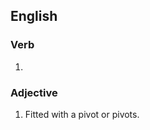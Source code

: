==English==

===Verb===
{{head|en|verb form}}

# {{en-past of|pivot}}

===Adjective===
{{en-adj|-}}

# Fitted with a pivot or pivots.